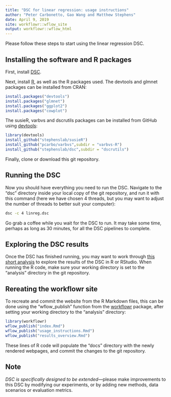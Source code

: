 ```yaml
---
title: "DSC for linear regression: usage instructions"
author: "Peter Carbonetto, Gao Wang and Matthew Stephens"
date: April 9, 2019
site: workflowr::wflow_site
output: workflowr::wflow_html
---
```


Please follow these steps to start using the linear regression DSC.

## Installing the software and R packages

First, install [DSC][dsc].

Next, install [R][R], as well as the R packages used. The devtools and
glmnet packages can be installed from CRAN:

```r
install.packages("devtools")
install.packages("glmnet")
install.packages("ggplot2")
install.packages("cowplot")
```

The susieR, varbvs and dscrutils packages can be installed from GitHub
using [devtools][devtools]:

```r
library(devtools)
install_github("stephenslab/susieR")
install_github("pcarbo/varbvs",subdir = "varbvs-R")
install_github("stephenslab/dsc",subdir = "dscrutils")
```

Finally, clone or download this git repository.

## Running the DSC

Now you should have everything you need to run the DSC. Navigate to
the "dsc" directory inside your local copy of the git repository, and
run it with this command (here we have chosen 4 threads, but you may
want to adjust the number of threads to better suit your computer):

```bash
dsc -c 4 linreg.dsc
```

Go grab a coffee while you wait for the DSC to run. It may take some
time, perhaps as long as 30 minutes, for all the DSC pipelines to
complete.

## Exploring the DSC results

Once the DSC has finished running, you may want to work through [this
short analysis](results_overview.html) to explore the results of the
DSC in R or RStudio. When running the R code, make sure your working
directory is set to the "analysis" directory in the git repository.

## Rereating the workflowr site

To recreate and commit the website from the R Markdown files, this can
be done using the "wflow_publish" function from the
[workflowr][workflowr] package, after setting your working directory
to the "analysis" directory:

```r
library(workflowr)
wflow_publish("index.Rmd")
wflow_publish("usage_instructions.Rmd")
wflow_publish("results_overview.Rmd")
```

These lines of R code will populate the "docs" directory with the
newly rendered webpages, and commit the changes to the git repository.

## Note

*DSC is specifically designed to be extended*—please make improvements
to this DSC by modifying our experiments, or by adding new methods,
data scenarios or evaluation metrics.

[dsc]:       https://github.com/stephenslab/dsc
[R]:         https://www.r-project.org
[devtools]:  https://github.com/r-lib/devtools
[workflowr]: https://github.com/jdblischak/workflowr
